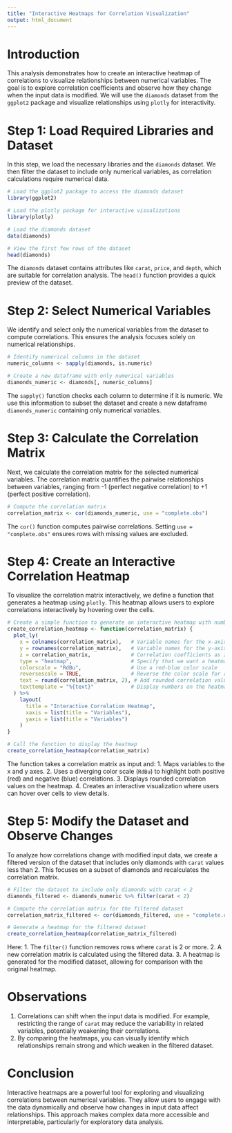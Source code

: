 ```yaml
---
title: "Interactive Heatmaps for Correlation Visualization"
output: html_document
---
```


# Introduction

This analysis demonstrates how to create an interactive heatmap of correlations to visualize relationships between numerical variables. The goal is to explore correlation coefficients and observe how they change when the input data is modified. We will use the `diamonds` dataset from the `ggplot2` package and visualize relationships using `plotly` for interactivity.

# Step 1: Load Required Libraries and Dataset

In this step, we load the necessary libraries and the `diamonds` dataset. We then filter the dataset to include only numerical variables, as correlation calculations require numerical data.

```r
# Load the ggplot2 package to access the diamonds dataset
library(ggplot2)

# Load the plotly package for interactive visualizations
library(plotly)

# Load the diamonds dataset
data(diamonds)

# View the first few rows of the dataset
head(diamonds)
```

The `diamonds` dataset contains attributes like `carat`, `price`, and `depth`, which are suitable for correlation analysis. The `head()` function provides a quick preview of the dataset.

# Step 2: Select Numerical Variables

We identify and select only the numerical variables from the dataset to compute correlations. This ensures the analysis focuses solely on numerical relationships.

```r
# Identify numerical columns in the dataset
numeric_columns <- sapply(diamonds, is.numeric)

# Create a new dataframe with only numerical variables
diamonds_numeric <- diamonds[, numeric_columns]
```

The `sapply()` function checks each column to determine if it is numeric. We use this information to subset the dataset and create a new dataframe `diamonds_numeric` containing only numerical variables.

# Step 3: Calculate the Correlation Matrix

Next, we calculate the correlation matrix for the selected numerical variables. The correlation matrix quantifies the pairwise relationships between variables, ranging from -1 (perfect negative correlation) to +1 (perfect positive correlation).

```r
# Compute the correlation matrix
correlation_matrix <- cor(diamonds_numeric, use = "complete.obs")
```

The `cor()` function computes pairwise correlations. Setting `use = "complete.obs"` ensures rows with missing values are excluded.

# Step 4: Create an Interactive Correlation Heatmap

To visualize the correlation matrix interactively, we define a function that generates a heatmap using `plotly`. This heatmap allows users to explore correlations interactively by hovering over the cells.

```r
# Create a simple function to generate an interactive heatmap with numbers
create_correlation_heatmap <- function(correlation_matrix) {
  plot_ly(
    x = colnames(correlation_matrix),   # Variable names for the x-axis
    y = rownames(correlation_matrix),   # Variable names for the y-axis
    z = correlation_matrix,             # Correlation coefficients as z-values
    type = "heatmap",                   # Specify that we want a heatmap
    colorscale = "RdBu",                # Use a red-blue color scale
    reversescale = TRUE,                # Reverse the color scale for red-positive correlations
    text = round(correlation_matrix, 2), # Add rounded correlation values as text
    texttemplate = "%{text}"            # Display numbers on the heatmap
  ) %>%
    layout(
      title = "Interactive Correlation Heatmap",
      xaxis = list(title = "Variables"),
      yaxis = list(title = "Variables")
    )
}

# Call the function to display the heatmap
create_correlation_heatmap(correlation_matrix)
```

The function takes a correlation matrix as input and:
1. Maps variables to the x and y axes.
2. Uses a diverging color scale (`RdBu`) to highlight both positive (red) and negative (blue) correlations.
3. Displays rounded correlation values on the heatmap.
4. Creates an interactive visualization where users can hover over cells to view details.

# Step 5: Modify the Dataset and Observe Changes

To analyze how correlations change with modified input data, we create a filtered version of the dataset that includes only diamonds with `carat` values less than 2. This focuses on a subset of diamonds and recalculates the correlation matrix.

```r
# Filter the dataset to include only diamonds with carat < 2
diamonds_filtered <- diamonds_numeric %>% filter(carat < 2)

# Compute the correlation matrix for the filtered dataset
correlation_matrix_filtered <- cor(diamonds_filtered, use = "complete.obs")

# Generate a heatmap for the filtered dataset
create_correlation_heatmap(correlation_matrix_filtered)
```

Here:
1. The `filter()` function removes rows where `carat` is 2 or more.
2. A new correlation matrix is calculated using the filtered data.
3. A heatmap is generated for the modified dataset, allowing for comparison with the original heatmap.

# Observations

1. Correlations can shift when the input data is modified. For example, restricting the range of `carat` may reduce the variability in related variables, potentially weakening their correlations.
2. By comparing the heatmaps, you can visually identify which relationships remain strong and which weaken in the filtered dataset.

# Conclusion

Interactive heatmaps are a powerful tool for exploring and visualizing correlations between numerical variables. They allow users to engage with the data dynamically and observe how changes in input data affect relationships. This approach makes complex data more accessible and interpretable, particularly for exploratory data analysis.
